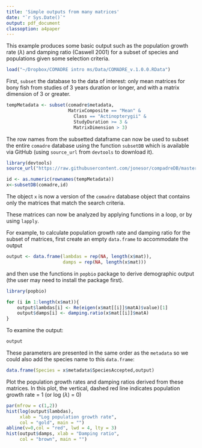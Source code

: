```yaml
---
title: 'Simple outputs from many matrices'
date: "`r Sys.Date()`"
output: pdf_document
classoption: a4paper
---
```



This example produces some basic output such as the population growth rate ($\lambda$) and damping ratio (Caswell 2001) for a subset of species and populations given some selection criteria.

```r
load("~/Dropbox/COMADRE intro ms/Data/COMADRE_v.1.0.0.RData")
```

First, `subset` the database to the data of interest: only mean matrices for bony fish from studies of 3 years duration or longer, and with a  matrix dimension of 3 or greater.


```r
tempMetadata <- subset(comadre$metadata,
                       MatrixComposite == "Mean" &
                         Class == "Actinopterygii" &
                         StudyDuration >= 3 &
                         MatrixDimension > 3)
```

The row names from the subsetted dataframe can now be used to subset the entire `comadre` database using the function `subsetDB` which is available via GitHub (using `source_url` from `devtools` to download it).

```r
library(devtools)
source_url("https://raw.githubusercontent.com/jonesor/compadreDB/master/Functions/subsetDB.R")
```


```r
id <- as.numeric(rownames(tempMetadata))
x<-subsetDB(comadre,id)
```

The object `x` is now a version of the `comadre` database object that contains only the matrices that match the search criteria.

These matrices can now be analyzed by applying functions in a loop, or by using `lapply`.

For example, to calculate population growth rate and damping ratio for
the subset of matrices, first create an empty `data.frame` to accommodate the output

```r
output <- data.frame(lambdas = rep(NA, length(x$mat)),
                     damps = rep(NA, length(x$mat)))
```

and then use the functions in `popbio` package to derive demographic output (the user may need to install the package first).

```r
library(popbio)
```


```r
for (i in 1:length(x$mat)){
    output$lambdas[i] <- Re(eigen(x$mat[[i]]$matA)$value)[1]
    output$damps[i] <- damping.ratio(x$mat[[i]]$matA)
}
```

To examine the output:

```r
output
```

These parameters are presented in the same order as the `metadata` so we could also add the species name to this `data.frame`:

```r
data.frame(Species = x$metadata$SpeciesAccepted,output)
```

Plot the population growth rates and damping ratios derived from these matrices. In this plot, the vertical, dashed red line indicates 
 population growth rate = 1 (or log ($\lambda$) = 0)

```r
par(mfrow = c(1,2))
hist(log(output$lambdas),
     xlab = "Log population growth rate",
     col = "gold", main = "")
abline(v=0,col = "red", lwd = 4, lty = 3)
hist(output$damps, xlab = "Damping ratio",
     col = "brown", main = "")
```

